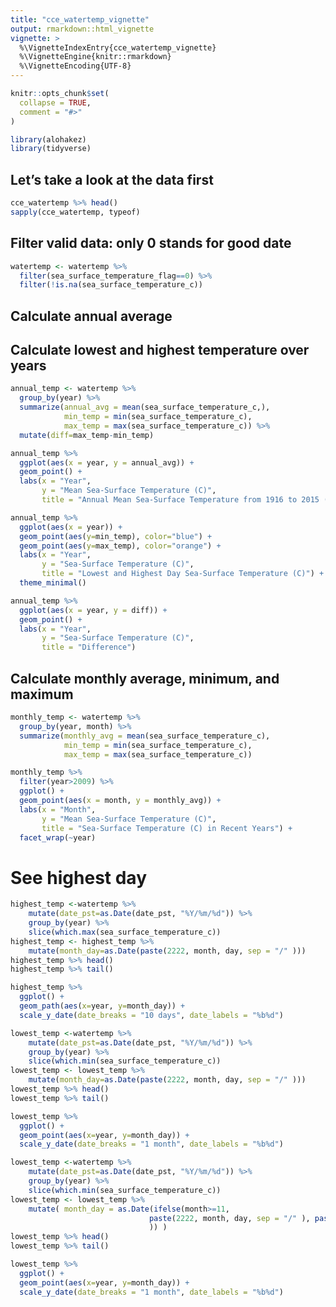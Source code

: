 ```yaml
---
title: "cce_watertemp_vignette"
output: rmarkdown::html_vignette
vignette: >
  %\VignetteIndexEntry{cce_watertemp_vignette}
  %\VignetteEngine{knitr::rmarkdown}
  %\VignetteEncoding{UTF-8}
---
```


```r
knitr::opts_chunk$set(
  collapse = TRUE,
  comment = "#>"
)
```

```r
library(alohakez)
library(tidyverse)
```

## Let's take a look at the data first
```r
cce_watertemp %>% head()
sapply(cce_watertemp, typeof)
```

## Filter valid data: only 0 stands for good date 
```r
watertemp <- watertemp %>%
  filter(sea_surface_temperature_flag==0) %>%
  filter(!is.na(sea_surface_temperature_c))
```

## Calculate annual average 
## Calculate lowest and highest temperature over years

```r
annual_temp <- watertemp %>%
  group_by(year) %>%
  summarize(annual_avg = mean(sea_surface_temperature_c,),
            min_temp = min(sea_surface_temperature_c),
            max_temp = max(sea_surface_temperature_c)) %>%
  mutate(diff=max_temp-min_temp)
```

```r
annual_temp %>%
  ggplot(aes(x = year, y = annual_avg)) +
  geom_point() +
  labs(x = "Year",
       y = "Mean Sea-Surface Temperature (C)",
       title = "Annual Mean Sea-Surface Temperature from 1916 to 2015 (C)")
```


```r
annual_temp %>%
  ggplot(aes(x = year)) +
  geom_point(aes(y=min_temp), color="blue") +
  geom_point(aes(y=max_temp), color="orange") +
  labs(x = "Year",
       y = "Sea-Surface Temperature (C)",
       title = "Lowest and Highest Day Sea-Surface Temperature (C)") +
  theme_minimal()
```

```r
annual_temp %>%
  ggplot(aes(x = year, y = diff)) +
  geom_point() +
  labs(x = "Year",
       y = "Sea-Surface Temperature (C)",
       title = "Difference") 
```

## Calculate monthly average, minimum, and maximum
```r
monthly_temp <- watertemp %>%
  group_by(year, month) %>%
  summarize(monthly_avg = mean(sea_surface_temperature_c),
            min_temp = min(sea_surface_temperature_c),
            max_temp = max(sea_surface_temperature_c))
```

```r
monthly_temp %>%
  filter(year>2009) %>%
  ggplot() +
  geom_point(aes(x = month, y = monthly_avg)) +
  labs(x = "Month",
       y = "Mean Sea-Surface Temperature (C)",
       title = "Sea-Surface Temperature (C) in Recent Years") +
  facet_wrap(~year)
```

# See highest day
```r
highest_temp <-watertemp %>%
    mutate(date_pst=as.Date(date_pst, "%Y/%m/%d")) %>%
    group_by(year) %>%
    slice(which.max(sea_surface_temperature_c))
highest_temp <- highest_temp %>%
    mutate(month_day=as.Date(paste(2222, month, day, sep = "/" )))
highest_temp %>% head()
highest_temp %>% tail()
```

```r
highest_temp %>%
  ggplot() +
  geom_path(aes(x=year, y=month_day)) +
  scale_y_date(date_breaks = "10 days", date_labels = "%b%d")
```


```r
lowest_temp <-watertemp %>%
    mutate(date_pst=as.Date(date_pst, "%Y/%m/%d")) %>%
    group_by(year) %>%
    slice(which.min(sea_surface_temperature_c))
lowest_temp <- lowest_temp %>%
    mutate(month_day=as.Date(paste(2222, month, day, sep = "/" )))
lowest_temp %>% head()
lowest_temp %>% tail()
```


```r
lowest_temp %>%
  ggplot() +
  geom_point(aes(x=year, y=month_day)) +
  scale_y_date(date_breaks = "1 month", date_labels = "%b%d")
```
```r
lowest_temp <-watertemp %>%
    mutate(date_pst=as.Date(date_pst, "%Y/%m/%d")) %>%
    group_by(year) %>%
    slice(which.min(sea_surface_temperature_c))
lowest_temp <- lowest_temp %>%
    mutate( month_day = as.Date(ifelse(month>=11,
                               paste(2222, month, day, sep = "/" ), paste(2223, month, day, sep = "/" ) 
                               )) )
lowest_temp %>% head()
lowest_temp %>% tail()
```
```r
lowest_temp %>%
  ggplot() +
  geom_point(aes(x=year, y=month_day)) +
  scale_y_date(date_breaks = "1 month", date_labels = "%b%d")
```

